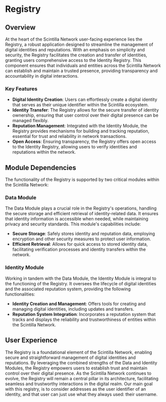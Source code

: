 # Registry

## Overview

At the heart of the Scintilla Network user-facing experience lies the Registry, a robust application designed to streamline the management of digital identities and reputations.
With an emphasis on simplicity and security, the Registry facilitates the creation and transfer of identities, granting users comprehensive access to the Identity Registry.
This component ensures that individuals and entities across the Scintilla Network can establish and maintain a trusted presence, providing transparency and accountability in digital interactions.

### Key Features

- **Digital Identity Creation**: Users can effortlessly create a digital identity that serves as their unique identifier within the Scintilla ecosystem.
- **Identity Transfer**: The Registry allows for the secure transfer of identity ownership, ensuring that user control over their digital presence can be managed flexibly.
- **Reputation Management**: Integrated with the Identity Module, the Registry provides mechanisms for building and tracking reputation, essential for trust and reliability in network transactions.
- **Open Access**: Ensuring transparency, the Registry offers open access to the Identity Registry, allowing users to verify identities and reputations within the network.

## Module Dependencies

The functionality of the Registry is supported by two critical modules within the Scintilla Network:

### Data Module

The Data Module plays a crucial role in the Registry's operations, handling the secure storage and efficient retrieval of identity-related data.
It ensures that identity information is accessible when needed, while maintaining privacy and security standards. This module's capabilities include:

- **Secure Storage**: Safely stores identity and reputation data, employing encryption and other security measures to protect user information.
- **Efficient Retrieval**: Allows for quick access to stored identity data, facilitating verification processes and identity transfers within the network.

### Identity Module

Working in tandem with the Data Module, the Identity Module is integral to the functioning of the Registry. It oversees the lifecycle of digital identities and the associated reputation system, providing the following functionalities:

- **Identity Creation and Management**: Offers tools for creating and managing digital identities, including updates and transfers.
- **Reputation System Integration**: Incorporates a reputation system that tracks and displays the reliability and trustworthiness of entities within the Scintilla Network.

## User Experience

The Registry is a foundational element of the Scintilla Network, enabling secure and straightforward management of digital identities and reputations.
By leveraging the combined strengths of the Data and Identity Modules, the Registry empowers users to establish trust and maintain control over their digital presence.
As the Scintilla Network continues to evolve, the Registry will remain a central pillar in its architecture, facilitating seamless and trustworthy interactions in the digital realm.
Our main goal with this registry, is to consider addresses as the user identifier of an identity, and that user can just use what they always used: their username.  
